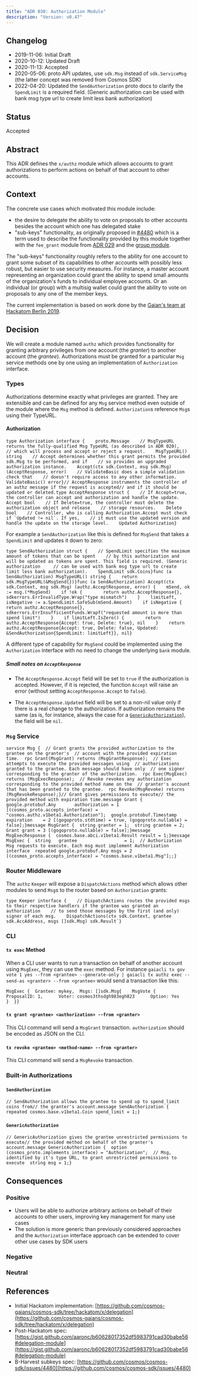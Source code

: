 ```yaml
---
title: "ADR 030: Authorization Module"
description: "Version: v0.47"
---
```


## Changelog[​](#changelog "Direct link to Changelog")

* 2019-11-06: Initial Draft
* 2020-10-12: Updated Draft
* 2020-11-13: Accepted
* 2020-05-06: proto API updates, use `sdk.Msg` instead of `sdk.ServiceMsg` (the latter concept was removed from Cosmos SDK)
* 2022-04-20: Updated the `SendAuthorization` proto docs to clarify the `SpendLimit` is a required field. (Generic authorization can be used with bank msg type url to create limit less bank authorization)

## Status[​](#status "Direct link to Status")

Accepted

## Abstract[​](#abstract "Direct link to Abstract")

This ADR defines the `x/authz` module which allows accounts to grant authorizations to perform actions on behalf of that account to other accounts.

## Context[​](#context "Direct link to Context")

The concrete use cases which motivated this module include:

* the desire to delegate the ability to vote on proposals to other accounts besides the account which one has delegated stake
* "sub-keys" functionality, as originally proposed in [#4480](https://github.com/cosmos/cosmos-sdk/issues/4480) which is a term used to describe the functionality provided by this module together with the `fee_grant` module from [ADR 029](/v0.47/build/architecture/adr-029-fee-grant-module) and the [group module](https://github.com/cosmos/cosmos-sdk/tree/main/x/group).

The "sub-keys" functionality roughly refers to the ability for one account to grant some subset of its capabilities to other accounts with possibly less robust, but easier to use security measures. For instance, a master account representing an organization could grant the ability to spend small amounts of the organization's funds to individual employee accounts. Or an individual (or group) with a multisig wallet could grant the ability to vote on proposals to any one of the member keys.

The current implementation is based on work done by the [Gaian's team at Hackatom Berlin 2019](https://github.com/cosmos-gaians/cosmos-sdk/tree/hackatom/x/delegation).

## Decision[​](#decision "Direct link to Decision")

We will create a module named `authz` which provides functionality for granting arbitrary privileges from one account (the *granter*) to another account (the *grantee*). Authorizations must be granted for a particular `Msg` service methods one by one using an implementation of `Authorization` interface.

### Types[​](#types "Direct link to Types")

Authorizations determine exactly what privileges are granted. They are extensible and can be defined for any `Msg` service method even outside of the module where the `Msg` method is defined. `Authorization`s reference `Msg`s using their TypeURL.

#### Authorization[​](#authorization "Direct link to Authorization")

```
type Authorization interface {    proto.Message    // MsgTypeURL returns the fully-qualified Msg TypeURL (as described in ADR 020),    // which will process and accept or reject a request.    MsgTypeURL() string    // Accept determines whether this grant permits the provided sdk.Msg to be performed, and if    // so provides an upgraded authorization instance.    Accept(ctx sdk.Context, msg sdk.Msg) (AcceptResponse, error)    // ValidateBasic does a simple validation check that    // doesn't require access to any other information.    ValidateBasic() error}// AcceptResponse instruments the controller of an authz message if the request is accepted// and if it should be updated or deleted.type AcceptResponse struct {    // If Accept=true, the controller can accept and authorization and handle the update.    Accept bool    // If Delete=true, the controller must delete the authorization object and release    // storage resources.    Delete bool    // Controller, who is calling Authorization.Accept must check if `Updated != nil`. If yes,    // it must use the updated version and handle the update on the storage level.    Updated Authorization}
```

For example a `SendAuthorization` like this is defined for `MsgSend` that takes a `SpendLimit` and updates it down to zero:

```
type SendAuthorization struct {    // SpendLimit specifies the maximum amount of tokens that can be spent    // by this authorization and will be updated as tokens are spent. This field is required. (Generic authorization     // can be used with bank msg type url to create limit less bank authorization).    SpendLimit sdk.Coins}func (a SendAuthorization) MsgTypeURL() string {    return sdk.MsgTypeURL(&MsgSend{})}func (a SendAuthorization) Accept(ctx sdk.Context, msg sdk.Msg) (authz.AcceptResponse, error) {    mSend, ok := msg.(*MsgSend)    if !ok {        return authz.AcceptResponse{}, sdkerrors.ErrInvalidType.Wrap("type mismatch")    }    limitLeft, isNegative := a.SpendLimit.SafeSub(mSend.Amount)    if isNegative {        return authz.AcceptResponse{}, sdkerrors.ErrInsufficientFunds.Wrapf("requested amount is more than spend limit")    }    if limitLeft.IsZero() {        return authz.AcceptResponse{Accept: true, Delete: true}, nil    }    return authz.AcceptResponse{Accept: true, Delete: false, Updated: &SendAuthorization{SpendLimit: limitLeft}}, nil}
```

A different type of capability for `MsgSend` could be implemented using the `Authorization` interface with no need to change the underlying `bank` module.

##### Small notes on `AcceptResponse`[​](#small-notes-on-acceptresponse "Direct link to small-notes-on-acceptresponse")

* The `AcceptResponse.Accept` field will be set to `true` if the authorization is accepted. However, if it is rejected, the function `Accept` will raise an error (without setting `AcceptResponse.Accept` to `false`).

* The `AcceptResponse.Updated` field will be set to a non-nil value only if there is a real change to the authorization. If authorization remains the same (as is, for instance, always the case for a [`GenericAuthorization`](#genericauthorization)), the field will be `nil`.

### `Msg` Service[​](#msg-service "Direct link to msg-service")

```
service Msg {  // Grant grants the provided authorization to the grantee on the granter's  // account with the provided expiration time.  rpc Grant(MsgGrant) returns (MsgGrantResponse);  // Exec attempts to execute the provided messages using  // authorizations granted to the grantee. Each message should have only  // one signer corresponding to the granter of the authorization.  rpc Exec(MsgExec) returns (MsgExecResponse);  // Revoke revokes any authorization corresponding to the provided method name on the  // granter's account that has been granted to the grantee.  rpc Revoke(MsgRevoke) returns (MsgRevokeResponse);}// Grant gives permissions to execute// the provided method with expiration time.message Grant {  google.protobuf.Any       authorization = 1 [(cosmos_proto.accepts_interface) = "cosmos.authz.v1beta1.Authorization"];  google.protobuf.Timestamp expiration    = 2 [(gogoproto.stdtime) = true, (gogoproto.nullable) = false];}message MsgGrant {  string granter = 1;  string grantee = 2;  Grant grant = 3 [(gogoproto.nullable) = false];}message MsgExecResponse {  cosmos.base.abci.v1beta1.Result result = 1;}message MsgExec {  string   grantee                  = 1;  // Authorization Msg requests to execute. Each msg must implement Authorization interface  repeated google.protobuf.Any msgs = 2 [(cosmos_proto.accepts_interface) = "cosmos.base.v1beta1.Msg"];;}
```

### Router Middleware[​](#router-middleware "Direct link to Router Middleware")

The `authz` `Keeper` will expose a `DispatchActions` method which allows other modules to send `Msg`s to the router based on `Authorization` grants:

```
type Keeper interface {    // DispatchActions routes the provided msgs to their respective handlers if the grantee was granted an authorization    // to send those messages by the first (and only) signer of each msg.    DispatchActions(ctx sdk.Context, grantee sdk.AccAddress, msgs []sdk.Msg) sdk.Result`}
```

### CLI[​](#cli "Direct link to CLI")

#### `tx exec` Method[​](#tx-exec-method "Direct link to tx-exec-method")

When a CLI user wants to run a transaction on behalf of another account using `MsgExec`, they can use the `exec` method. For instance `gaiacli tx gov vote 1 yes --from <grantee> --generate-only | gaiacli tx authz exec --send-as <granter> --from <grantee>` would send a transaction like this:

```
MsgExec {  Grantee: mykey,  Msgs: []sdk.Msg{    MsgVote {      ProposalID: 1,      Voter: cosmos3thsdgh983egh823      Option: Yes    }  }}
```

#### `tx grant <grantee> <authorization> --from <granter>`[​](#tx-grant-grantee-authorization---from-granter "Direct link to tx-grant-grantee-authorization---from-granter")

This CLI command will send a `MsgGrant` transaction. `authorization` should be encoded as JSON on the CLI.

#### `tx revoke <grantee> <method-name> --from <granter>`[​](#tx-revoke-grantee-method-name---from-granter "Direct link to tx-revoke-grantee-method-name---from-granter")

This CLI command will send a `MsgRevoke` transaction.

### Built-in Authorizations[​](#built-in-authorizations "Direct link to Built-in Authorizations")

#### `SendAuthorization`[​](#sendauthorization "Direct link to sendauthorization")

```
// SendAuthorization allows the grantee to spend up to spend_limit coins from// the granter's account.message SendAuthorization {  repeated cosmos.base.v1beta1.Coin spend_limit = 1;}
```

#### `GenericAuthorization`[​](#genericauthorization "Direct link to genericauthorization")

```
// GenericAuthorization gives the grantee unrestricted permissions to execute// the provided method on behalf of the granter's account.message GenericAuthorization {  option (cosmos_proto.implements_interface) = "Authorization";  // Msg, identified by it's type URL, to grant unrestricted permissions to execute  string msg = 1;}
```

## Consequences[​](#consequences "Direct link to Consequences")

### Positive[​](#positive "Direct link to Positive")

* Users will be able to authorize arbitrary actions on behalf of their accounts to other users, improving key management for many use cases
* The solution is more generic than previously considered approaches and the `Authorization` interface approach can be extended to cover other use cases by SDK users

### Negative[​](#negative "Direct link to Negative")

### Neutral[​](#neutral "Direct link to Neutral")

## References[​](#references "Direct link to References")

* Initial Hackatom implementation: [https://github.com/cosmos-gaians/cosmos-sdk/tree/hackatom/x/delegation](https://github.com/cosmos-gaians/cosmos-sdk/tree/hackatom/x/delegation)
* Post-Hackatom spec: [https://gist.github.com/aaronc/b60628017352df5983791cad30babe56#delegation-module](https://gist.github.com/aaronc/b60628017352df5983791cad30babe56#delegation-module)
* B-Harvest subkeys spec: [https://github.com/cosmos/cosmos-sdk/issues/4480](https://github.com/cosmos/cosmos-sdk/issues/4480)
